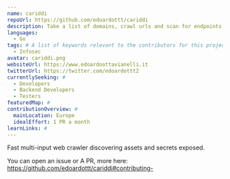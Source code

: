 ```yaml
---
name: cariddi
repoUrl: https://github.com/edoardottt/cariddi
description: Take a list of domains, crawl urls and scan for endpoints, secrets, api keys, file extensions, tokens and more...
languages: 
  - Go
tags: # A list of keywords relevant to the contributors for this project
  - Infosec
avatar: cariddi.png
websiteUrl: https://www.edoardoottavianelli.it
twitterUrl: https://twitter.com/edoardottt2
currentlySeeking: #
  - Developers
  - Backend Developers
  - Testers
featuredMap: #
contributionOverview: #
  mainLocation: Europe
  idealEffort: 1 PR a month
learnLinks: #
---
```


<!-- Divide your content into sections using our handy shortcodes. Each section is optional -->

<Overview>

Fast multi-input web crawler discovering assets and secrets exposed.

</Overview>

<Contributing>

You can open an issue or A PR, more here: https://github.com/edoardottt/cariddi#contributing-

</Contributing>